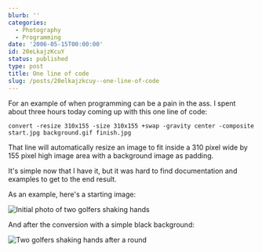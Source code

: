 ```yaml
---
blurb: ''
categories:
  - Photography
  - Programming
date: '2006-05-15T00:00:00'
id: 20eLkajzKcuY
status: published
type: post
title: One line of code
slug: /posts/20elkajzkcuy--one-line-of-code
---
```


For an example of when programming can be a pain in the ass. I spent about three hours today coming up with this one line of code:

```
convert -resize 310x155 -size 310x155 +swap -gravity center -composite start.jpg background.gif finish.jpg
```

That line will automatically resize an image to fit inside a 310 pixel wide by 155 pixel high image area with a background image as padding. 

It's simple now that I have it, but it was hard to find documentation and examples to get to the end result. 

As an example, here's a starting image:

<Img src="plr_sample_start.jpg" alt="Initial photo of two golfers shaking hands" />

And after the conversion with a simple black background:

<Img src="plr_sample_finish.jpg" alt="Two golfers shaking hands after a round" />


